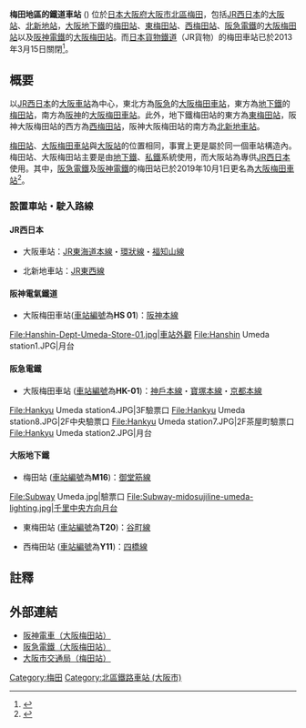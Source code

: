 {{NoteTA
|G1=Railway
|G2=Transport
|T=zh-cn:梅田地区的铁路站;zh-hk:梅田地區的鐵路站;zh-tw:梅田地區的鐵道車站;
|1=zh-cn:梅田地区的铁路站;zh-hk:梅田地區的鐵路站;zh-tw:梅田地區的鐵道車站;
|2=zh-cn:大阪站;zh-hk:大阪站;zh-tw:大阪車站;
|3=zh-cn:大阪梅田站;zh-hk:大阪梅田站;zh-tw:大阪梅田車站;
|4=zh-cn:梅田站;zh-hk:梅田站;zh-tw:梅田站;<!--在台灣，一般將傳統鐵道車站稱作XX車站，而地下鐵車站則稱XX站-->
|5=zh-cn:北新地站;zh-hk:北新地站;zh-tw:北新地車站;
|6=zh-cn:地铁; zh-hk:地鐵; zh-mo:地鐵; zh-sg:地铁; zh-tw:地下鐵;
}}

{{日本車站資訊
|站名 = 梅田地區的鐵道車站
|日文原名 = 梅田地区の鉄道駅
|平假名 = うめだちくのてつどうえき
|羅馬拼音 = Umeda chiku no tetsudō eki
|圖片 = JR-Freight Umeda st.001.JPG
|圖片説明 = 大阪站、梅田站、舊梅田貨運站附近
|所在地 =  [[大阪府|大阪府]][[大阪市|大阪市]][[北區_(大阪市)|北區]]
|所屬公司 = [[File:JR_logo_(west).svg|25px]] [[西日本旅客鐵道|西日本旅客鐵道]]（[[大阪車站|詳細]]）<br />[[File:Hanshin-logo.svg|20px]] [[阪神電氣鐵道|阪神電氣鐵道]]（[[大阪梅田站_(阪神)|詳細]]）<br />[[File:Hankyu_Railway_Logo.svg|21px]][[阪急電鐵|阪急電鐵]]（[[大阪梅田站_(阪急)|詳細]]）<br />[[File:Osaka_Metro_logo.svg|20px]] [[大阪市高速电气轨道|大阪地下鐵]]（[[梅田站_(大阪市高速电气轨道)|詳細]]）
|轉車 = <span style="white-space: nowrap;">[[大阪站|大阪車站]]（[[東海道本線|JR東海道本線]]・[[大阪環狀線|環狀線]]・[[福知山線|福知山線]]）<br />[[大阪梅田站_(阪神)|大阪梅田站 (阪神)]]（[[阪神本線|阪神本線]]）<br />[[大阪梅田站_(阪急)|大阪梅田站 (阪急)]]（[[神戶本線|神戶本線]]・[[寶塚本線|寶塚本線]]・[[京都本線|京都本線]]）<br />[[梅田站_(大阪市高速電氣軌道)|梅田站]]（[[御堂筋線|御堂筋線]]）<br />[[東梅田站|東梅田站]]（[[谷町線|谷町線]]）<br />[[西梅田站|西梅田站]]（[[四橋線|四橋線]]）<br />[[北新地站|北新地站]]（[[JR東西線|JR東西線]]）</span>
}}

'''梅田地區的鐵道車站''' ({{jpn|j=梅田地区の鉄道駅|hg=うめだちくのてつどうえき|rm=Umeda chiku no tetsudō eki}}) 位於[[日本|日本]][[大阪府|大阪府]][[大阪市|大阪市]][[北區_(大阪市)|北區]][[梅田|梅田]]，包括[[JR西日本|JR西日本]]的[[大阪站|大阪站]]、[[北新地站|北新地站]]，[[大阪市高速电气轨道|大阪地下鐵]]的[[梅田站_(大阪市高速電氣軌道)|梅田站]]、[[東梅田站|東梅田站]]、[[西梅田站|西梅田站]]、[[阪急電鐵|阪急電鐵]]的[[大阪梅田站_(阪急)|大阪梅田站]]以及[[阪神電鐵|阪神電鐵]]的[[大阪梅田站_(阪神)|大阪梅田站]]。而[[日本貨物鐵道|日本貨物鐵道]]（JR貨物）的梅田車站已於2013年3月15日關閉<ref>{{Cite web|title=梅田貨物駅が営業終了 吹田などに機能移転|url=https://www.nikkei.com/article/DGXNZO52862800W3A310C1LDA000/|work=日本経済新聞 電子版|accessdate=2019-02-26|language=ja|archive-date=2019-02-26|archive-url=https://web.archive.org/web/20190226173124/https://www.nikkei.com/article/DGXNZO52862800W3A310C1LDA000/|dead-url=no}}</ref>。

== 概要 ==
以[[JR西日本|JR西日本]]的[[大阪站|大阪車站]]為中心，東北方為[[阪急電鐵|阪急]]的[[大阪梅田站_(阪急)|大阪梅田車站]]，東方為[[大阪市高速電氣軌道|地下鐵]]的[[梅田站_(大阪市高速電氣軌道)|梅田站]]，南方為[[阪神電氣鐵道|阪神]]的[[大阪梅田站_(阪神)|大阪梅田車站]]。此外，地下鐵梅田站的東方為[[東梅田站|東梅田站]]，阪神大阪梅田站的西方為[[西梅田站|西梅田站]]，阪神大阪梅田站的南方為[[北新地站|北新地車站]]。

[[梅田站_(大阪市高速電氣軌道)|梅田站]]、[[大阪梅田車站|大阪梅田車站]]與[[大阪站|大阪站]]的位置相同，事實上更是屬於同一個車站構造內。梅田站、大阪梅田站主要是由[[大阪市高速電氣軌道|地下鐵]]、[[私鐵|私鐵]]系統使用，而大阪站為專供[[JR西日本|JR西日本]]使用。其中，[[阪急電鐵|阪急電鐵]]及[[阪神電鐵|阪神電鐵]]的梅田站已於2019年10月1日更名為[[大阪梅田車站|大阪梅田車站]]<ref name="sankei190730">{{Cite news|title=梅田→大阪梅田 阪急、阪神駅名変更|newspaper=産経ニュース|date=2019-07-30|url=https://www.sankei.com/west/news/190730/wst1907300022-n1.html|accessdate=2019-08-15|archive-date=2019-08-15|archive-url=https://web.archive.org/web/20190815121859/https://www.sankei.com/west/news/190730/wst1907300022-n1.html|dead-url=no}}</ref>。
=== 設置車站・駛入路線 ===
==== JR西日本 ====
*大阪車站：[[東海道本線|JR東海道本線]]・[[大阪環狀線|環狀線]]・[[福知山線|福知山線]]
{{seealso|大阪站}}

*北新地車站：[[JR東西線|JR東西線]]
{{seealso|北新地車站}}

==== 阪神電氣鐵道 ====
*大阪梅田車站([[車站編號|車站編號]]為'''HS 01''')：[[阪神本線|阪神本線]]
{{seealso|大阪梅田站 (阪神)}}

<gallery>
File:Hanshin-Dept-Umeda-Store-01.jpg|車站外觀
File:Hanshin Umeda station1.JPG|月台
</gallery>

==== 阪急電鐵 ====
*大阪梅田車站 ([[車站編號|車站編號]]為'''HK-01''')：[[神戶本線|神戶本線]]・[[寶塚本線|寶塚本線]]・[[京都本線|京都本線]]
{{seealso|大阪梅田站 (阪急)}}

<gallery>
File:Hankyu Umeda station4.JPG|3F驗票口
File:Hankyu Umeda station8.JPG|2F中央驗票口
File:Hankyu Umeda station7.JPG|2F茶屋町驗票口
File:Hankyu Umeda station2.JPG|月台
</gallery>

==== 大阪地下鐵 ====
*梅田站 ([[車站編號|車站編號]]為'''M16''')：[[御堂筋線|御堂筋線]]
{{seealso|梅田站 (大阪市高速電氣軌道)}}

<gallery>
File:Subway Umeda.jpg|驗票口
File:Subway-midosujiline-umeda-lighting.jpg|千里中央方向月台
</gallery>

*東梅田站 ([[車站編號|車站編號]]為'''T20''')：[[谷町線|谷町線]]
{{seealso|東梅田站}}

*西梅田站 ([[車站編號|車站編號]]為'''Y11''')：[[四橋線|四橋線]]
{{seealso|西梅田站}}

==註釋==
{{reflist|2}}
== 外部連結 ==
{{commons category}}
*[https://web.archive.org/web/20070930181413/http://rail.hanshin.co.jp/station/01_umeda/index.html 阪神電車（大阪梅田站）]
*[https://web.archive.org/web/20071014010247/http://rail.hankyu.co.jp/station/umeda/index.html 阪急電鐵（大阪梅田站）]
*[https://web.archive.org/web/20070522035106/http://www.kotsu.city.osaka.jp/information/station/station/kakueki/midousuji/umeda.html 大阪市交通局（梅田站）]
{{DEFAULTSORT:Umeda}}
{{coord|34|42|20|N|135|29|54|E|display=title|scale:5000_region:JP_type:railwaystation}}
{{大阪站和梅田站周邊設施}}
[[Category:梅田|Category:梅田]]
[[Category:北區鐵路車站_(大阪市)|Category:北區鐵路車站 (大阪市)]]